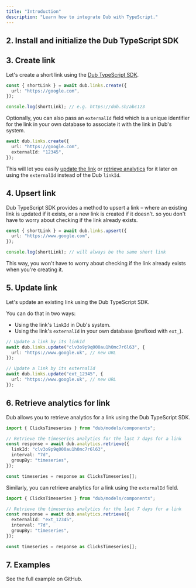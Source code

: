 ```yaml
---
title: "Introduction"
description: "Learn how to integrate Dub with TypeScript."
---
```



<Prerequisites />

## 2. Install and initialize the Dub TypeScript SDK

<InstallTypescript />

## 3. Create link

Let's create a short link using the [Dub TypeScript SDK](/sdks/typescript/overview).

```typescript create-link.ts
const { shortLink } = await dub.links.create({
  url: "https://google.com",
});

console.log(shortLink); // e.g. https://dub.sh/abc123
```

<Accordion title="Full list of available attributes for the Link model">
  <LinkArguments />
</Accordion>

Optionally, you can also pass an `externalId` field which is a unique identifier for the link in your own database to associate it with the link in Dub's system.

```typescript create-link-external-id.ts
await dub.links.create({
  url: "https://google.com",
  externalId: "12345",
});
```

This will let you easily [update the link](#5-update-link) or [retrieve analytics](#6-retrieve-analytics-for-link) for it later on using the `externalId` instead of the Dub `linkId`.

## 4. Upsert link

Dub TypeScript SDK provides a method to upsert a link – where an existing link is updated if it exists, or a new link is created if it doesn't. so you don't have to worry about checking if the link already exists.

```typescript upsert-link.ts
const { shortLink } = await dub.links.upsert({
  url: "https://www.google.com",
});

console.log(shortLink); // will always be the same short link
```

This way, you won't have to worry about checking if the link already exists when you're creating it.

## 5. Update link

Let's update an existing link using the Dub TypeScript SDK.

You can do that in two ways:

- Using the link's `linkId` in Dub's system.
- Using the link's `externalId` in your own database (prefixed with `ext_`).

```typescript update-link.ts
// Update a link by its linkId
await dub.links.update("clv3o9p9q000au1h0mc7r6l63", {
  url: "https://www.google.uk", // new URL
});

// Update a link by its externalId
await dub.links.update("ext_12345", {
  url: "https://www.google.uk", // new URL
});
```

## 6. Retrieve analytics for link

Dub allows you to retrieve analytics for a link using the Dub TypeScript SDK.

```typescript get-analytics.ts
import { ClicksTimeseries } from "dub/models/components";

// Retrieve the timeseries analytics for the last 7 days for a link
const response = await dub.analytics.retrieve({
  linkId: "clv3o9p9q000au1h0mc7r6l63",
  interval: "7d",
  groupBy: "timeseries",
});

const timeseries = response as ClicksTimeseries[];
```

Similarly, you can retrieve analytics for a link using the `externalId` field.

```typescript get-analytics-external-id.ts
import { ClicksTimeseries } from "dub/models/components";

// Retrieve the timeseries analytics for the last 7 days for a link
const response = await dub.analytics.retrieve({
  externalId: "ext_12345",
  interval: "7d",
  groupBy: "timeseries",
});

const timeseries = response as ClicksTimeseries[];
```

## 7. Examples

<CardGroup cols={2}>
  <Card
    title="TypeScript Example"
    icon="github"
    href="https://github.com/dubinc/examples/tree/main/node"
    color="#333333"
  >
    See the full example on GitHub.
  </Card>
</CardGroup>
